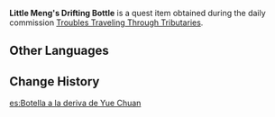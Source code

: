 {{Item Infobox
|id           = 101645
|image        = Item Drifting Bottle.png
|type         = Quest Items
|description  = A drifting bottle that contains Yue Chuan's reply to Little Meng. You wonder if it'll reach him...
|source1      = Obtained during [[Troubles Traveling Through Tributaries]]
}}
'''Little Meng's Drifting Bottle''' is a quest item obtained during the daily commission [[Troubles Traveling Through Tributaries]].

==Other Languages==
{{Other Languages
|default_hidden = 1
|en      = Yue Chuan's Drifting Bottle
|zhs     = 岳川的漂流瓶
|zhs_rm  = Yuèchuān de Piāoliú Píng
|zht     = 岳川的漂流瓶
|zht_rm  = Yuèchuān de Piāoliú Píng
|ja      = 岳川の漂流瓶
|ja_rm   = Gakusen no Hyouryuu Bin{{Assumed}}
|ko      = 악천의 해류병
|ko_rm   = Akcheon-ui Haeryubyeong
|es      = Botella a la deriva de Yue Chuan
|fr      = Bouteille de Yue Chuan
|ru      = Бутылка Юэ Чуаня
|th      = ขวดลอยน้ำของ Yue Chuan
|th_rm   = 
|vi      = Bình Trôi Của Yue Chuan
|de      = Flaschenpost von Yue Chuan
|id      = Botol Apung Yue Chuan
|pt      = Garrafa à Deriva de Yue Chuan
}}

==Change History==
{{Change History|2.4}}
[[es:Botella a la deriva de Yue Chuan]]